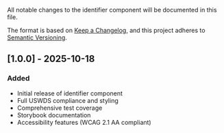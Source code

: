 
<Meta title="Components/Identifier/Changelog" />

All notable changes to the identifier component will be documented in this file.

The format is based on [Keep a Changelog](https://keepachangelog.com/en/1.0.0/),
and this project adheres to [Semantic Versioning](https://semver.org/spec/v2.0.0.html).

## [1.0.0] - 2025-10-18

### Added

- Initial release of identifier component
- Full USWDS compliance and styling
- Comprehensive test coverage
- Storybook documentation
- Accessibility features (WCAG 2.1 AA compliant)
